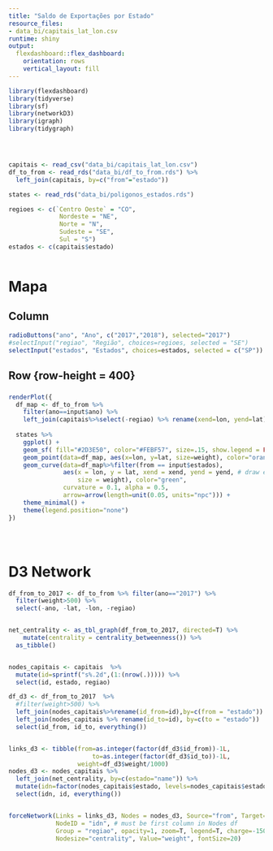 ```yaml
---
title: "Saldo de Exportações por Estado"
resource_files:
- data_bi/capitais_lat_lon.csv
runtime: shiny
output:
  flexdashboard::flex_dashboard:
    orientation: rows
    vertical_layout: fill
---
```


```r
library(flexdashboard)
library(tidyverse)
library(sf)
library(networkD3)
library(igraph)
library(tidygraph)




capitais <- read_csv("data_bi/capitais_lat_lon.csv")
df_to_from <- read_rds("data_bi/df_to_from.rds") %>%
  left_join(capitais, by=c("from"="estado")) 

states <- read_rds("data_bi/poligonos_estados.rds")

regioes <- c(`Centro Oeste` = "CO",
              Nordeste = "NE",
              Norte = "N",
              Sudeste = "SE",
              Sul = "S")
estados <- c(capitais$estado)



```




# Mapa

## Column {.sidebar column-width=100}

```r
radioButtons("ano", "Ano", c("2017","2018"), selected="2017")
#selectInput("regiao", "Região", choices=regioes, selected = "SE")
selectInput("estados", "Estados", choices=estados, selected = c("SP"))
```



## Row {row-height = 400}


### 

```r


renderPlot({
  df_map <- df_to_from %>%
    filter(ano==input$ano) %>%
    left_join(capitais%>%select(-regiao) %>% rename(xend=lon, yend=lat), by=c(to="estado"))
  
  states %>%
    ggplot() +
    geom_sf( fill="#2D3E50", color="#FEBF57", size=.15, show.legend = FALSE) +
    geom_point(data=df_map, aes(x=lon, y=lat, size=weight), color="orange") +
    geom_curve(data=df_map%>%filter(from == input$estados),
               aes(x = lon, y = lat, xend = xend, yend = yend, # draw edges as arcs
                   size = weight), color="green",
               curvature = 0.1, alpha = 0.5,
               arrow=arrow(length=unit(0.05, units="npc"))) +
    theme_minimal() +
    theme(legend.position="none")
})





```


# D3 Network

```r




df_from_to_2017 <- df_to_from %>% filter(ano=="2017") %>%
  filter(weight>500) %>%
  select(-ano, -lat, -lon, -regiao)


net_centrality <- as_tbl_graph(df_from_to_2017, directed=T) %>%
    mutate(centrality = centrality_betweenness()) %>% 
  as_tibble()


nodes_capitais <- capitais  %>%
  mutate(id=sprintf("s%.2d",(1:(nrow(.))))) %>% 
  select(id, estado, regiao)

df_d3 <- df_from_to_2017  %>%
  #filter(weight>500) %>%
  left_join(nodes_capitais%>%rename(id_from=id),by=c(from = "estado")) %>%
  left_join(nodes_capitais %>% rename(id_to=id), by=c(to = "estado"))  %>%
  select(id_from, id_to, everything())


links_d3 <- tibble(from=as.integer(factor(df_d3$id_from))-1L,
                       to=as.integer(factor(df_d3$id_to))-1L,
                   weight=df_d3$weight/1000) 
nodes_d3 <- nodes_capitais %>%
  left_join(net_centrality, by=c(estado="name")) %>%
  mutate(idn=factor(nodes_capitais$estado, levels=nodes_capitais$estado)) %>%
  select(idn, id, everything()) 


forceNetwork(Links = links_d3, Nodes = nodes_d3, Source="from", Target="to",
             NodeID = "idn", # must be first column in Nodes df
             Group = "regiao", opacity=1, zoom=T, legend=T, charge=-1500,
             Nodesize="centrality", Value="weight", fontSize=20)


```
